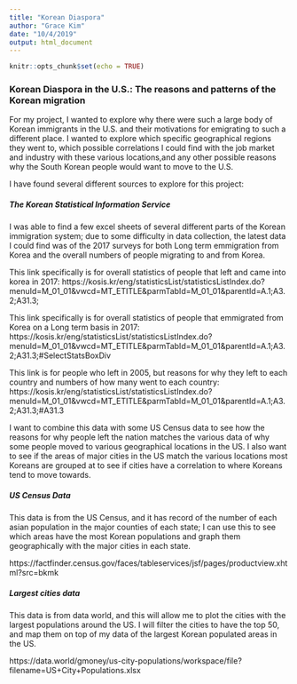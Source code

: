 ```yaml
---
title: "Korean Diaspora"
author: "Grace Kim"
date: "10/4/2019"
output: html_document
---
```


```r
knitr::opts_chunk$set(echo = TRUE)
```

### Korean Diaspora in the U.S.: The reasons and patterns of the Korean migration

For my project, I wanted to explore why there were such a large body of Korean immigrants in the U.S. and their motivations for emigrating to such a different place. I wanted to explore which specific geographical regions they went to, which possible correlations I could find with the job market and industry with these various locations,and any other possible reasons why the South Korean people would want to move to the U.S. 

I have found several different sources to explore for this project:

##### The Korean Statistical Information Service

I was able to find a few excel sheets of several different parts of the Korean immigration system; due to some difficulty in data collection, the latest data I could find was of the 2017 surveys for both Long term emmigration from Korea and the overall numbers of people migrating to and from Korea.

This link specifically is for overall statistics of people that left and came into korea in 2017:
https://kosis.kr/eng/statisticsList/statisticsListIndex.do?menuId=M_01_01&vwcd=MT_ETITLE&parmTabId=M_01_01&parentId=A.1;A3.2;A31.3;

This link specifically is for overall statistics of people that emmigrated from Korea on a Long term basis in 2017:
https://kosis.kr/eng/statisticsList/statisticsListIndex.do?menuId=M_01_01&vwcd=MT_ETITLE&parmTabId=M_01_01&parentId=A.1;A3.2;A31.3;#SelectStatsBoxDiv

This link is for people who left in 2005, but reasons for why they left to each country and numbers of how many went to each country:
https://kosis.kr/eng/statisticsList/statisticsListIndex.do?menuId=M_01_01&vwcd=MT_ETITLE&parmTabId=M_01_01&parentId=A.1;A3.2;A31.3;#A31.3

I want to combine this data with some US Census data to see how the reasons for why people left the nation matches the various data of why some people moved to various geographical locations in the US. I also want to see if the areas of major cities in the US match the various locations most Koreans are grouped at to see if cities have a correlation to where Koreans tend to move towards.

##### US Census Data 

This data is from the US Census, and it has record of the number of each asian population in the major counties of each state; I can use this to see which areas have the most Korean populations and graph them geographically with the major cities in each state.

https://factfinder.census.gov/faces/tableservices/jsf/pages/productview.xhtml?src=bkmk


##### Largest cities data 

This data is from data world, and this will allow me to plot the cities with the largest populations around the US. I will filter the cities to have the top 50, and map them on top of my data of the largest Korean populated areas in the US.

https://data.world/gmoney/us-city-populations/workspace/file?filename=US+City+Populations.xlsx